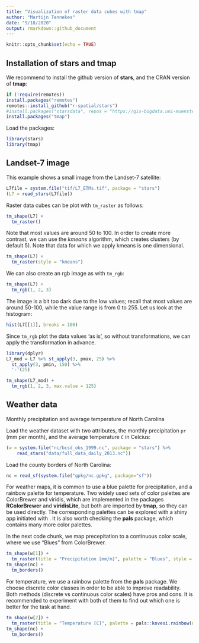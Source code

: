 ```yaml
---
title: "Visualization of raster data cubes with tmap"
author: "Martijn Tennekes"
date: "9/18/2020"
output: rmarkdown::github_document
---
```

  
```r
knitr::opts_chunk$set(echo = TRUE)
```

## Installation of stars and tmap 

We recommend to install the github version of **stars**, and the CRAN version of **tmap**:
  
```r
if (!require(remotes))
install.packages("remotes")
remotes::install_github("r-spatial/stars")
#install.packages("starsdata", repos = "https://gis-bigdata.uni-muenster.de/pebesma", type = "source")
install.packages("tmap")
```

Load the packages:
  
```r
library(stars)
library(tmap)
```

## Landset-7 image

This example shows a small image from the Landset-7 satellite:

```r
L7file = system.file("tif/L7_ETMs.tif", package = "stars")
(L7 = read_stars(L7file))
```

Raster data cubes can be plot with `tm_raster` as follows:
  
```r
tm_shape(L7) +
  tm_raster()
```

Note that most values are around 50 to 100. In order to create more contrast, we can use the *kmeans* algorithm, which creates clusters (by default 5). Note that data for which we apply kmeans is one dimensional.

```r
tm_shape(L7) +
  tm_raster(style = "kmeans")
```

We can also create an rgb image as with `tm_rgb`:

```r
tm_shape(L7) +
  tm_rgb(1, 2, 3)
```

The image is a bit too dark due to the low values; recall that most values are around 50-100, while the value range is from 0 to 255.
Let us look at the histogram:

```r
hist(L7[[1]], breaks = 100)
```

Since `tm_rgb` plot the data values 'as is', so without transformations, we can apply the transformation in advance.


```r
library(dplyr)
L7_mod = L7 %>% st_apply(3, pmax, 25) %>% 
  st_apply(3, pmin, 150) %>% 
  '-'(25)

tm_shape(L7_mod) +
  tm_rgb(1, 2, 3, max.value = 125)
```

## Weather data

Monthly precipitation and average temperature of North Carolina

Load the weather dataset with two attributes, the monthly precipitation `pr` (mm per month), and the average temperature `C` in Celcius:

```r
(w = system.file("nc/bcsd_obs_1999.nc", package = "stars") %>%
    read_stars("data/full_data_daily_2013.nc"))
```


Load the county borders of North Carolina:

```r
nc = read_sf(system.file("gpkg/nc.gpkg", package="sf"))
```

For weather maps, it is common to use a blue palette for precipitation, and a rainbow palette for temperature. Two widely used sets of color palettes are ColorBrewer and viridis, which are implemented in the packages **RColorBrewer** and **viridisLite**, but both are imported by **tmap**, so they can be used directly. The corresponding palettes can be explored with a shiny app initiated with \code{tmaptools::palette_explorer()}. It is also worth checking the **pals** package, which contains many more color palettes.

In the next code chunk, we map precepitation to a continuous color scale, where we use "Blues" from ColorBrewer.

```r
tm_shape(w[1]) +
  tm_raster(title = "Precipitation [mm/m]", palette = "Blues", style = "cont") +
tm_shape(nc) +
  tm_borders()
```

For temperature, we use a rainbow palette from the **pals** package. We choose discrete color classes in order to be able to improve readability. Both methods (discrete vs continuous color scales) have pros and cons. It is recommended to experiment with both of them to find out which one is better for the task at hand.

```r
tm_shape(w[2]) +
  tm_raster(title = "Temperature [C]", palette = pals::kovesi.rainbow(n=10), midpoint = 15) +
tm_shape(nc) +
  tm_borders()
```
